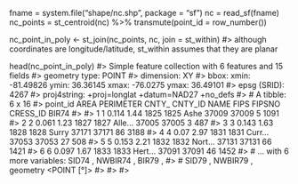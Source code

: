 fname = system.file("shape/nc.shp", package = "sf")
nc = read_sf(fname)
nc_points = st_centroid(nc) %>% 
  transmute(point_id = row_number())

nc_point_in_poly <- st_join(nc_points, nc, join = st_within)
#> although coordinates are longitude/latitude, st_within assumes that they are planar

head(nc_point_in_poly)
#> Simple feature collection with 6 features and 15 fields
#> geometry type:  POINT
#> dimension:      XY
#> bbox:           xmin: -81.49826 ymin: 36.36145 xmax: -76.0275 ymax: 36.49101
#> epsg (SRID):    4267
#> proj4string:    +proj=longlat +datum=NAD27 +no_defs
#> # A tibble: 6 x 16
#>   point_id  AREA PERIMETER CNTY_ CNTY_ID NAME  FIPS  FIPSNO CRESS_ID BIR74
#>      <int> <dbl>     <dbl> <dbl>   <dbl> <chr> <chr>  <dbl>    <int> <dbl>
#> 1        1 0.114      1.44  1825    1825 Ashe  37009  37009        5  1091
#> 2        2 0.061      1.23  1827    1827 Alle… 37005  37005        3   487
#> 3        3 0.143      1.63  1828    1828 Surry 37171  37171       86  3188
#> 4        4 0.07       2.97  1831    1831 Curr… 37053  37053       27   508
#> 5        5 0.153      2.21  1832    1832 Nort… 37131  37131       66  1421
#> 6        6 0.097      1.67  1833    1833 Hert… 37091  37091       46  1452
#> # … with 6 more variables: SID74 <dbl>, NWBIR74 <dbl>, BIR79 <dbl>,
#> #   SID79 <dbl>, NWBIR79 <dbl>, geometry <POINT [°]>
#> 
#> 
#> 

